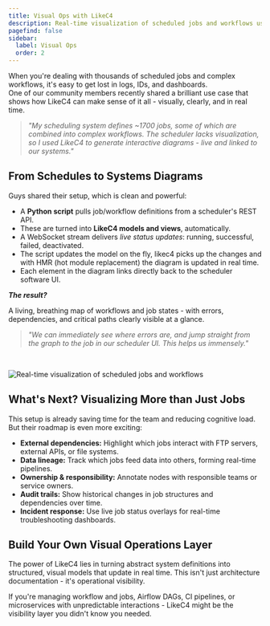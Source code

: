 ```yaml
---
title: Visual Ops with LikeC4
description: Real-time visualization of scheduled jobs and workflows using LikeC4.
pagefind: false
sidebar:
  label: Visual Ops
  order: 2
---
```



When you're dealing with thousands of scheduled jobs and complex workflows, it's easy to get lost in logs, IDs, and dashboards.  
One of our community members recently shared a brilliant use case that shows how LikeC4 can make sense of it all - visually, clearly, and in real time.

> _"My scheduling system defines ~1700 jobs, some of which are combined into complex workflows. The scheduler lacks visualization, so I used LikeC4 to generate interactive diagrams - live and linked to our systems."_

## From Schedules to Systems Diagrams

Guys shared their setup, which is clean and powerful:

- A **Python script** pulls job/workflow definitions from a scheduler's REST API.
- These are turned into **LikeC4 models and views**, automatically.
- A WebSocket stream delivers *live status updates*: running, successful, failed, deactivated.
- The script updates the model on the fly, likec4 picks up the changes and with HMR (hot module replacement) the diagram is updated in real time.
- Each element in the diagram links directly back to the scheduler software UI.

_**The result?**_

A living, breathing map of workflows and job states  -  with errors, dependencies, and critical paths clearly visible at a glance.

> _"We can immediately see where errors are, and jump straight from the graph to the job in our scheduler UI. This helps us immensely."_

<br/>

![Real-time visualization of scheduled jobs and workflows](./realtime-visualization.png)

## What's Next? Visualizing More than Just Jobs

This setup is already saving time for the team and reducing cognitive load.  
But their roadmap is even more exciting:

- **External dependencies:** Highlight which jobs interact with FTP servers, external APIs, or file systems.
- **Data lineage:** Track which jobs feed data into others, forming real-time pipelines.
- **Ownership & responsibility:** Annotate nodes with responsible teams or service owners.
- **Audit trails:** Show historical changes in job structures and dependencies over time.
- **Incident response:** Use live job status overlays for real-time troubleshooting dashboards.

## Build Your Own Visual Operations Layer

The power of LikeC4 lies in turning abstract system definitions into structured, visual models that update in real time.
This isn't just architecture documentation - it's operational visibility.

If you're managing workflow and jobs, Airflow DAGs, CI pipelines, or microservices with unpredictable interactions - LikeC4 might be the visibility layer you didn't know you needed.
